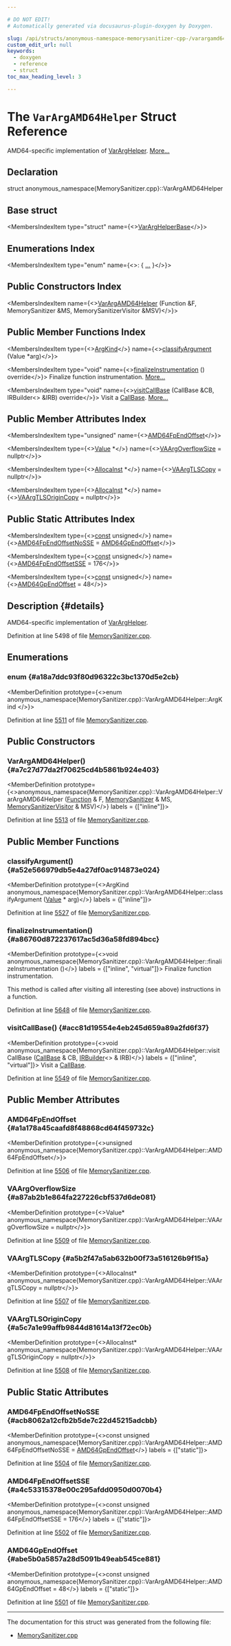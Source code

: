 ```yaml
---

# DO NOT EDIT!
# Automatically generated via docusaurus-plugin-doxygen by Doxygen.

slug: /api/structs/anonymous-namespace-memorysanitizer-cpp-/varargamd64helper
custom_edit_url: null
keywords:
  - doxygen
  - reference
  - struct
toc_max_heading_level: 3

---
```





# The `VarArgAMD64Helper` Struct Reference

<DoxygenPage pluginConfig={pluginConfig}>

AMD64-specific implementation of <a href="/docs/api/structs/anonymous-namespace-memorysanitizer-cpp-/vararghelper">VarArgHelper</a>. <a href="#details">More...</a>

## Declaration

<CodeBlock>struct anonymous_namespace{MemorySanitizer.cpp}::VarArgAMD64Helper</CodeBlock>

## Base struct

<MembersIndex>

<MembersIndexItem
  type="struct"
  name={<><a href="/docs/api/structs/anonymous-namespace-memorysanitizer-cpp-/vararghelperbase">VarArgHelperBase</a></>}>
</MembersIndexItem>

</MembersIndex>

## Enumerations Index

<MembersIndex>

<MembersIndexItem
  type="enum"
  name={<>:  &#123; <a href="#a18a7ddc93f80d96322c3bc1370d5e2cb">...</a> &#125;</>}>
</MembersIndexItem>

</MembersIndex>

## Public Constructors Index

<MembersIndex>

<MembersIndexItem
  name={<><a href="#a7c27d77da2f70625cd4b5861b924e403">VarArgAMD64Helper</a> (Function &amp;F, MemorySanitizer &amp;MS, MemorySanitizerVisitor &amp;MSV)</>}>
</MembersIndexItem>

</MembersIndex>

## Public Member Functions Index

<MembersIndex>

<MembersIndexItem
  type={<><a href="#a18a7ddc93f80d96322c3bc1370d5e2cb">ArgKind</a></>}
  name={<><a href="#a52e566979db5e4a27df0ac914873e024">classifyArgument</a> (Value &#42;arg)</>}>
</MembersIndexItem>

<MembersIndexItem
  type="void"
  name={<><a href="#a86760d872237617ac5d36a58fd894bcc">finalizeInstrumentation</a> () override</>}>
Finalize function instrumentation. <a href="#a86760d872237617ac5d36a58fd894bcc">More...</a>
</MembersIndexItem>

<MembersIndexItem
  type="void"
  name={<><a href="#acc81d19554e4eb245d659a89a2fd6f37">visitCallBase</a> (CallBase &amp;CB, IRBuilder&lt;&gt; &amp;IRB) override</>}>
Visit a <a href="/docs/api/classes/llvm/callbase">CallBase</a>. <a href="#acc81d19554e4eb245d659a89a2fd6f37">More...</a>
</MembersIndexItem>

</MembersIndex>

## Public Member Attributes Index

<MembersIndex>

<MembersIndexItem
  type="unsigned"
  name={<><a href="#a1a178a45caafd8f48868cd64f459732c">AMD64FpEndOffset</a></>}>
</MembersIndexItem>

<MembersIndexItem
  type={<><a href="/docs/api/classes/llvm/value">Value</a> &#42;</>}
  name={<><a href="#a87ab2b1e864fa227226cbf537d6de081">VAArgOverflowSize</a> = nullptr</>}>
</MembersIndexItem>

<MembersIndexItem
  type={<><a href="/docs/api/classes/llvm/allocainst">AllocaInst</a> &#42;</>}
  name={<><a href="#a5b2f47a5ab632b00f73a516126b9f15a">VAArgTLSCopy</a> = nullptr</>}>
</MembersIndexItem>

<MembersIndexItem
  type={<><a href="/docs/api/classes/llvm/allocainst">AllocaInst</a> &#42;</>}
  name={<><a href="#a5c7a1e99affb9844d81614a13f72ec0b">VAArgTLSOriginCopy</a> = nullptr</>}>
</MembersIndexItem>

</MembersIndex>

## Public Static Attributes Index

<MembersIndex>

<MembersIndexItem
  type={<><a href="/docs/api/files/lib/lib/target/lib/target/aarch64/aarch64promoteconstant-cpp/#a90f8350fecae261c25be85d38b451bff">const</a> unsigned</>}
  name={<><a href="#acb8062a12cfb2b5de7c22d45215adcbb">AMD64FpEndOffsetNoSSE</a> = <a href="#abe5b0a5857a28d5091b49eab545ce881">AMD64GpEndOffset</a></>}>
</MembersIndexItem>

<MembersIndexItem
  type={<><a href="/docs/api/files/lib/lib/target/lib/target/aarch64/aarch64promoteconstant-cpp/#a90f8350fecae261c25be85d38b451bff">const</a> unsigned</>}
  name={<><a href="#a4c53315378e00c295afdd0950d0070b4">AMD64FpEndOffsetSSE</a> = 176</>}>
</MembersIndexItem>

<MembersIndexItem
  type={<><a href="/docs/api/files/lib/lib/target/lib/target/aarch64/aarch64promoteconstant-cpp/#a90f8350fecae261c25be85d38b451bff">const</a> unsigned</>}
  name={<><a href="#abe5b0a5857a28d5091b49eab545ce881">AMD64GpEndOffset</a> = 48</>}>
</MembersIndexItem>

</MembersIndex>

## Description {#details}

AMD64-specific implementation of <a href="/docs/api/structs/anonymous-namespace-memorysanitizer-cpp-/vararghelper">VarArgHelper</a>.

Definition at line 5498 of file <a href="/docs/api/files/lib/lib/transforms/lib/transforms/instrumentation/memorysanitizer-cpp">MemorySanitizer.cpp</a>.

<SectionDefinition>

## Enumerations

### enum  {#a18a7ddc93f80d96322c3bc1370d5e2cb}

<MemberDefinition
  prototype={<>enum anonymous_namespace&#123;MemorySanitizer.cpp&#125;::VarArgAMD64Helper::ArgKind </>}>

<EnumerationList title="Enumeration values">

<Link id="a18a7ddc93f80d96322c3bc1370d5e2cba3c5fadca157121de5518695854950554" />
<EnumerationListItem name="AK_GeneralPurpose">

</EnumerationListItem>

<Link id="a18a7ddc93f80d96322c3bc1370d5e2cba0336c86e8431634202d38e3620f24437" />
<EnumerationListItem name="AK_FloatingPoint">

</EnumerationListItem>

<Link id="a18a7ddc93f80d96322c3bc1370d5e2cba378dce66ca62d1b45a926cbc1a0fed20" />
<EnumerationListItem name="AK_Memory">

</EnumerationListItem>

</EnumerationList>

Definition at line <a href="/docs/api/files/lib/lib/transforms/lib/transforms/instrumentation/memorysanitizer-cpp/#l05511">5511</a> of file <a href="/docs/api/files/lib/lib/transforms/lib/transforms/instrumentation/memorysanitizer-cpp">MemorySanitizer.cpp</a>.
</MemberDefinition>

</SectionDefinition>

<SectionDefinition>

## Public Constructors

### VarArgAMD64Helper() {#a7c27d77da2f70625cd4b5861b924e403}

<MemberDefinition
  prototype={<>anonymous&#95;namespace&#123;MemorySanitizer.cpp&#125;::VarArgAMD64Helper::VarArgAMD64Helper (<a href="/docs/api/classes/llvm/function">Function</a> &amp; F, <a href="/docs/api/classes/anonymous-namespace-memorysanitizer-cpp-/memorysanitizer">MemorySanitizer</a> &amp; MS, <a href="/docs/api/structs/anonymous-namespace-memorysanitizer-cpp-/memorysanitizervisitor">MemorySanitizerVisitor</a> &amp; MSV)</>}
  labels = {["inline"]}>

Definition at line <a href="/docs/api/files/lib/lib/transforms/lib/transforms/instrumentation/memorysanitizer-cpp/#l05513">5513</a> of file <a href="/docs/api/files/lib/lib/transforms/lib/transforms/instrumentation/memorysanitizer-cpp">MemorySanitizer.cpp</a>.
</MemberDefinition>

</SectionDefinition>

<SectionDefinition>

## Public Member Functions

### classifyArgument() {#a52e566979db5e4a27df0ac914873e024}

<MemberDefinition
  prototype={<>ArgKind anonymous&#95;namespace&#123;MemorySanitizer.cpp&#125;::VarArgAMD64Helper::classifyArgument (<a href="/docs/api/classes/llvm/value">Value</a> &#42; arg)</>}
  labels = {["inline"]}>

Definition at line <a href="/docs/api/files/lib/lib/transforms/lib/transforms/instrumentation/memorysanitizer-cpp/#l05527">5527</a> of file <a href="/docs/api/files/lib/lib/transforms/lib/transforms/instrumentation/memorysanitizer-cpp">MemorySanitizer.cpp</a>.
</MemberDefinition>

### finalizeInstrumentation() {#a86760d872237617ac5d36a58fd894bcc}

<MemberDefinition
  prototype={<>void anonymous&#95;namespace&#123;MemorySanitizer.cpp&#125;::VarArgAMD64Helper::finalizeInstrumentation ()</>}
  labels = {["inline", "virtual"]}>
Finalize function instrumentation.

This method is called after visiting all interesting (see above) instructions in a function.

Definition at line <a href="/docs/api/files/lib/lib/transforms/lib/transforms/instrumentation/memorysanitizer-cpp/#l05648">5648</a> of file <a href="/docs/api/files/lib/lib/transforms/lib/transforms/instrumentation/memorysanitizer-cpp">MemorySanitizer.cpp</a>.
</MemberDefinition>

### visitCallBase() {#acc81d19554e4eb245d659a89a2fd6f37}

<MemberDefinition
  prototype={<>void anonymous&#95;namespace&#123;MemorySanitizer.cpp&#125;::VarArgAMD64Helper::visitCallBase (<a href="/docs/api/classes/llvm/callbase">CallBase</a> &amp; CB, <a href="/docs/api/classes/llvm/irbuilder">IRBuilder</a>&lt;&gt; &amp; IRB)</>}
  labels = {["inline", "virtual"]}>
Visit a <a href="/docs/api/classes/llvm/callbase">CallBase</a>.

Definition at line <a href="/docs/api/files/lib/lib/transforms/lib/transforms/instrumentation/memorysanitizer-cpp/#l05549">5549</a> of file <a href="/docs/api/files/lib/lib/transforms/lib/transforms/instrumentation/memorysanitizer-cpp">MemorySanitizer.cpp</a>.
</MemberDefinition>

</SectionDefinition>

<SectionDefinition>

## Public Member Attributes

### AMD64FpEndOffset {#a1a178a45caafd8f48868cd64f459732c}

<MemberDefinition
  prototype={<>unsigned anonymous&#95;namespace&#123;MemorySanitizer.cpp&#125;::VarArgAMD64Helper::AMD64FpEndOffset</>}>

Definition at line <a href="/docs/api/files/lib/lib/transforms/lib/transforms/instrumentation/memorysanitizer-cpp/#l05506">5506</a> of file <a href="/docs/api/files/lib/lib/transforms/lib/transforms/instrumentation/memorysanitizer-cpp">MemorySanitizer.cpp</a>.
</MemberDefinition>

### VAArgOverflowSize {#a87ab2b1e864fa227226cbf537d6de081}

<MemberDefinition
  prototype={<>Value&#42; anonymous&#95;namespace&#123;MemorySanitizer.cpp&#125;::VarArgAMD64Helper::VAArgOverflowSize = nullptr</>}>

Definition at line <a href="/docs/api/files/lib/lib/transforms/lib/transforms/instrumentation/memorysanitizer-cpp/#l05509">5509</a> of file <a href="/docs/api/files/lib/lib/transforms/lib/transforms/instrumentation/memorysanitizer-cpp">MemorySanitizer.cpp</a>.
</MemberDefinition>

### VAArgTLSCopy {#a5b2f47a5ab632b00f73a516126b9f15a}

<MemberDefinition
  prototype={<>AllocaInst&#42; anonymous&#95;namespace&#123;MemorySanitizer.cpp&#125;::VarArgAMD64Helper::VAArgTLSCopy = nullptr</>}>

Definition at line <a href="/docs/api/files/lib/lib/transforms/lib/transforms/instrumentation/memorysanitizer-cpp/#l05507">5507</a> of file <a href="/docs/api/files/lib/lib/transforms/lib/transforms/instrumentation/memorysanitizer-cpp">MemorySanitizer.cpp</a>.
</MemberDefinition>

### VAArgTLSOriginCopy {#a5c7a1e99affb9844d81614a13f72ec0b}

<MemberDefinition
  prototype={<>AllocaInst&#42; anonymous&#95;namespace&#123;MemorySanitizer.cpp&#125;::VarArgAMD64Helper::VAArgTLSOriginCopy = nullptr</>}>

Definition at line <a href="/docs/api/files/lib/lib/transforms/lib/transforms/instrumentation/memorysanitizer-cpp/#l05508">5508</a> of file <a href="/docs/api/files/lib/lib/transforms/lib/transforms/instrumentation/memorysanitizer-cpp">MemorySanitizer.cpp</a>.
</MemberDefinition>

</SectionDefinition>

<SectionDefinition>

## Public Static Attributes

### AMD64FpEndOffsetNoSSE {#acb8062a12cfb2b5de7c22d45215adcbb}

<MemberDefinition
  prototype={<>const unsigned anonymous&#95;namespace&#123;MemorySanitizer.cpp&#125;::VarArgAMD64Helper::AMD64FpEndOffsetNoSSE = <a href="#abe5b0a5857a28d5091b49eab545ce881">AMD64GpEndOffset</a></>}
  labels = {["static"]}>

Definition at line <a href="/docs/api/files/lib/lib/transforms/lib/transforms/instrumentation/memorysanitizer-cpp/#l05504">5504</a> of file <a href="/docs/api/files/lib/lib/transforms/lib/transforms/instrumentation/memorysanitizer-cpp">MemorySanitizer.cpp</a>.
</MemberDefinition>

### AMD64FpEndOffsetSSE {#a4c53315378e00c295afdd0950d0070b4}

<MemberDefinition
  prototype={<>const unsigned anonymous&#95;namespace&#123;MemorySanitizer.cpp&#125;::VarArgAMD64Helper::AMD64FpEndOffsetSSE = 176</>}
  labels = {["static"]}>

Definition at line <a href="/docs/api/files/lib/lib/transforms/lib/transforms/instrumentation/memorysanitizer-cpp/#l05502">5502</a> of file <a href="/docs/api/files/lib/lib/transforms/lib/transforms/instrumentation/memorysanitizer-cpp">MemorySanitizer.cpp</a>.
</MemberDefinition>

### AMD64GpEndOffset {#abe5b0a5857a28d5091b49eab545ce881}

<MemberDefinition
  prototype={<>const unsigned anonymous&#95;namespace&#123;MemorySanitizer.cpp&#125;::VarArgAMD64Helper::AMD64GpEndOffset = 48</>}
  labels = {["static"]}>

Definition at line <a href="/docs/api/files/lib/lib/transforms/lib/transforms/instrumentation/memorysanitizer-cpp/#l05501">5501</a> of file <a href="/docs/api/files/lib/lib/transforms/lib/transforms/instrumentation/memorysanitizer-cpp">MemorySanitizer.cpp</a>.
</MemberDefinition>

</SectionDefinition>

<hr/>

The documentation for this struct was generated from the following file:

<ul>
<li><a href="/docs/api/files/lib/lib/transforms/lib/transforms/instrumentation/memorysanitizer-cpp">MemorySanitizer.cpp</a></li>
</ul>

</DoxygenPage>

